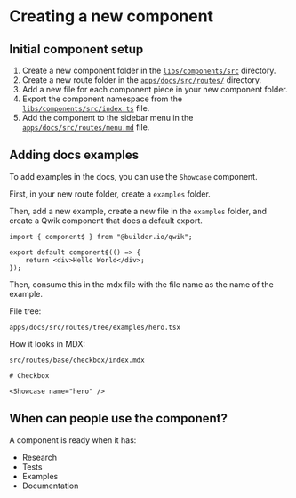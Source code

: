 # Creating a new component

## Initial component setup

1. Create a new component folder in the [`libs/components/src`](https://github.com/kunai-consulting/qwik-design-system/tree/main/apps/docs/src) directory.
2. Create a new route folder in the [`apps/docs/src/routes/`](https://github.com/kunai-consulting/qwik-design-system/tree/main/apps/docs/src/routes) directory.
3. Add a new file for each component piece in your new component folder.
3. Export the component namespace from the [`libs/components/src/index.ts`](https://github.com/kunai-consulting/qwik-design-system/blob/main/libs/components/src/checkbox/index.ts) file.
4. Add the component to the sidebar menu in the [`apps/docs/src/routes/menu.md`](https://github.com/kunai-consulting/qwik-design-system/blob/main/apps/docs/src/routes/menu.md) file.

## Adding docs examples

To add examples in the docs, you can use the `Showcase` component.

First, in your new route folder, create a `examples` folder.

Then, add a new example, create a new file in the `examples` folder, and create a Qwik component that does a default export.

```tsx
import { component$ } from "@builder.io/qwik";

export default component$(() => {
    return <div>Hello World</div>;
});
```

Then, consume this in the mdx file with the file name as the name of the example.

File tree:

```shell
apps/docs/src/routes/tree/examples/hero.tsx
```

How it looks in MDX:

`src/routes/base/checkbox/index.mdx`

```mdx
# Checkbox

<Showcase name="hero" />
```

## When can people use the component?

A component is ready when it has:

- Research
- Tests
- Examples
- Documentation